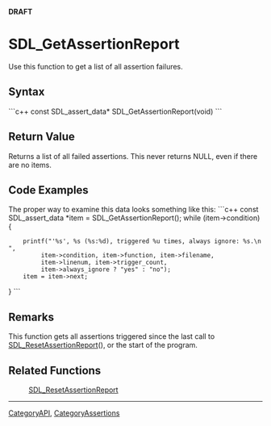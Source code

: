 <!-- pragma section-numbers off -->
<!-- pragma camelcase off -->
'''DRAFT'''

= SDL_GetAssertionReport =
Use this function to get a list of all assertion failures.


== Syntax ==
```c++
const SDL_assert_data* SDL_GetAssertionReport(void)
```

== Return Value ==
Returns a list of all failed assertions.  This never returns NULL, even if there are no items.

== Code Examples ==
The proper way to examine this data looks something like this:
```c++
const SDL_assert_data *item = SDL_GetAssertionReport();
while (item->condition) {
     printf("'%s', %s (%s:%d), triggered %u times, always ignore: %s.\n",
          item->condition, item->function, item->filename,
          item->linenum, item->trigger_count,
          item->always_ignore ? "yes" : "no");
     item = item->next;
}
```

== Remarks ==
This function gets all assertions triggered since the last call to [[SDL_ResetAssertionReport]](), or the start of the program.


== Related Functions ==
:[[SDL_ResetAssertionReport]]

----
[[CategoryAPI]], [[CategoryAssertions]]
